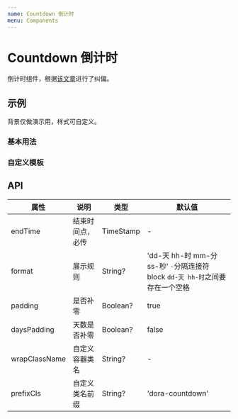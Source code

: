 ```yaml
---
name: Countdown 倒计时
menu: Components
---
```



# Countdown 倒计时

倒计时组件，根据[该文章](https://juejin.im/post/5badf8305188255c8e728adc)进行了纠偏。

## 示例

背景仅做演示用，样式可自定义。

### 基本用法

<Playground>
  <div
    style={{
      background: '#FF462C',
      width: '100%',
      height: '100%',
      position: 'absolute',
      left: '0',
      top: '0'
    }}
  >
    <Countdown endTime={new Date().getTime() + 1000 * 60 * 60 * 24 * 3} />
  </div>
</Playground>

### 自定义模板

<Playground>
  <div
    style={{
      background: '#FF462C',
      width: '100%',
      height: '100%',
      position: 'absolute',
      left: '0',
      top: '0'
    }}
  >
    <Countdown
      endTime={new Date().getTime() + 1000 * 60 * 60 * 24 * 3}
      format="dd-天 hh-h mm-m ss-"
    />

  </div>
</Playground>

## API

| 属性          | 说明             | 类型      | 默认值                                                                        |
| ------------- | ---------------- | --------- | ----------------------------------------------------------------------------- |
| endTime       | 结束时间点，必传 | TimeStamp | -                                                                             |
| format        | 展示规则         | String?   | 'dd-天 hh-时 mm-分 ss-秒' `-`分隔连接符 block `dd-天 hh-时`之间要存在一个空格 |
| padding       | 是否补零         | Boolean?  | true                                                                          |
| daysPadding   | 天数是否补零     | Boolean?  | false                                                                         |
| wrapClassName | 自定义容器类名   | String?   | -                                                                             |
| prefixCls     | 自定义类名前缀   | String?   | 'dora-countdown'                                                              |
